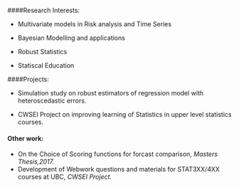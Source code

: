 ####Research Interests:

* Multivariate models in Risk analysis and Time Series

* Bayesian Modelling and applications

* Robust Statistics

* Statiscal Education



####Projects:

* Simulation study on robust estimators of regression model with heteroscedastic errors.

* CWSEI Project on improving learning of Statistics in upper level statistics courses.



#### Other work:

* On the Choice of Scoring functions for forcast comparison, _Masters Thesis,2017._   
* Development of Webwork questions and materials for STAT3XX/4XX courses at UBC, _CWSEI Project._